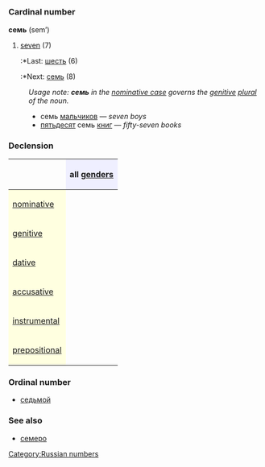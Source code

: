 =={{ru}}==
[[Category:Russian numbers]]
=== Cardinal number ===
'''семь''' (sem’)

#[[seven]] (7)
#:*Last: [[шесть]] (6)
#:*Next: [[семь]] (8)

:''Usage note: '''''семь''''' in the [[nominative case]] governs the [[genitive]] [[plural]] of the noun.''
:*семь [[мальчик|мальчиков]] — ''seven boys''
:*[[пятьдесят]] семь [[книга|книг]] — ''fifty-seven books''

===Declension===
{| border="1" cellpadding="4" cellspacing="0"
!
! style="background-color: #EFEFFF" align="center"|all [[gender]]s
|-
! style="background-color: #FFFFE0" align="left"|[[nominative case|nominative]]
| align="center"|{{Unicode|семь}}
|-
! style="background-color: #FFFFE0" align="left"|[[genitive case|genitive]]
| align="center"|{{Unicode|семи́}}
|-
! style="background-color: #FFFFE0" align="left"|[[dative case|dative]]
| align="center"|{{Unicode|семи́}}
|-
! style="background-color: #FFFFE0" align="left"|[[accusative case|accusative]]
| align="center"|{{Unicode|семь}}
|-
! style="background-color: #FFFFE0" align="left"|[[instrumental case|instrumental]]
| align="center"|{{Unicode|семью́}}
|-
! style="background-color: #FFFFE0" align="left"|[[prepositional case|prepositional]]
| align="center"|{{Unicode|о семи́}}
|}

===Ordinal number===
*[[седьмой]]

===See also===
*[[семеро]]